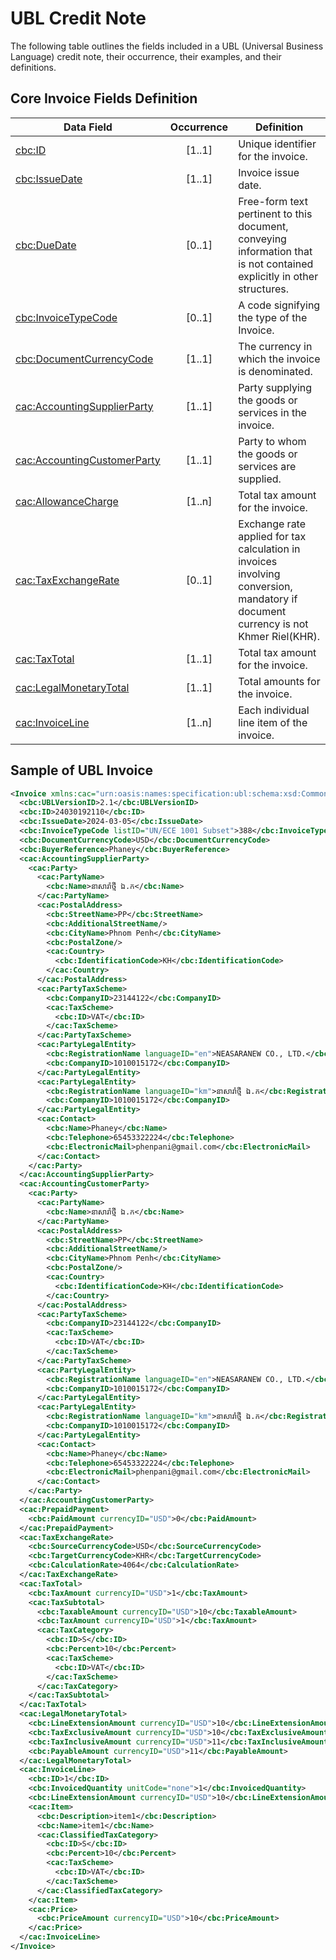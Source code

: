 # UBL Credit Note
The following table outlines the fields included in a UBL (Universal Business Language) credit note, their occurrence, their examples, and their definitions.
## Core Invoice Fields Definition
| Data Field            | Occurrence |                        Definition |
|-----------------------|:------------:|-----------------------------------|
|[cbc:ID](./invoice/id.mdx) |	[1..1] |Unique identifier for the invoice.|
|[cbc:IssueDate](./invoice/issue-date.mdx) |	[1..1] |Invoice issue date.
|[cbc:DueDate](./invoice/due-date.mdx) |	[0..1] |  Free-form text pertinent to this document, conveying information that is not contained explicitly in other structures.
|[cbc:InvoiceTypeCode](./invoice/invoice-type-code.mdx) | [0..1] |   A code signifying the type of the Invoice.
|[cbc:DocumentCurrencyCode](./invoice/document-currency-code.mdx) |	[1..1]	|The currency in which the invoice is denominated.
|[cac:AccountingSupplierParty](./invoice/accounting-supplier-party.mdx) |	[1..1] |	Party supplying the goods or services in the invoice.
|[cac:AccountingCustomerParty](./invoice/accounting-customer-party.mdx) |	[1..1] |	Party to whom the goods or services are supplied.
|[cac:AllowanceCharge](./invoice/allowance-charge.mdx) |	[1..n] |	Total tax amount for the invoice.
|[cac:TaxExchangeRate](./invoice/tax-exchange-rate.mdx) |	[0..1] |	Exchange rate applied for tax calculation in invoices involving conversion, mandatory if document currency is not Khmer Riel(KHR).
|[cac:TaxTotal](./invoice/tax-total.mdx) |	[1..1] |	Total tax amount for the invoice.
|[cac:LegalMonetaryTotal](./invoice/legal-monetary-total.mdx) | [1..1] |	Total amounts for the invoice.
|[cac:InvoiceLine](./invoice/invoice-line.mdx) |	[1..n] |	Each individual line item of the invoice.

## Sample of UBL Invoice 
```xml
<Invoice xmlns:cac="urn:oasis:names:specification:ubl:schema:xsd:CommonAggregateComponents-2" xmlns:cbc="urn:oasis:names:specification:ubl:schema:xsd:CommonBasicComponents-2" xmlns="urn:oasis:names:specification:ubl:schema:xsd:Invoice-2">
  <cbc:UBLVersionID>2.1</cbc:UBLVersionID>
  <cbc:ID>24030192110</cbc:ID>
  <cbc:IssueDate>2024-03-05</cbc:IssueDate>
  <cbc:InvoiceTypeCode listID="UN/ECE 1001 Subset">388</cbc:InvoiceTypeCode>
  <cbc:DocumentCurrencyCode>USD</cbc:DocumentCurrencyCode>
  <cbc:BuyerReference>Phaney</cbc:BuyerReference>
  <cac:AccountingSupplierParty>
    <cac:Party>
      <cac:PartyName>
        <cbc:Name>នាសារ៉ាថ្មី ឯ.ក</cbc:Name>
      </cac:PartyName>
      <cac:PostalAddress>
        <cbc:StreetName>PP</cbc:StreetName>
        <cbc:AdditionalStreetName/>
        <cbc:CityName>Phnom Penh</cbc:CityName>
        <cbc:PostalZone/>
        <cac:Country>
          <cbc:IdentificationCode>KH</cbc:IdentificationCode>
        </cac:Country>
      </cac:PostalAddress>
      <cac:PartyTaxScheme>
        <cbc:CompanyID>23144122</cbc:CompanyID>
        <cac:TaxScheme>
          <cbc:ID>VAT</cbc:ID>
        </cac:TaxScheme>
      </cac:PartyTaxScheme>
      <cac:PartyLegalEntity>
        <cbc:RegistrationName languageID="en">NEASARANEW CO., LTD.</cbc:RegistrationName>
        <cbc:CompanyID>1010015172</cbc:CompanyID>
      </cac:PartyLegalEntity>
      <cac:PartyLegalEntity>
        <cbc:RegistrationName languageID="km">នាសារ៉ាថ្មី ឯ.ក</cbc:RegistrationName>
        <cbc:CompanyID>1010015172</cbc:CompanyID>
      </cac:PartyLegalEntity>
      <cac:Contact>
        <cbc:Name>Phaney</cbc:Name>
        <cbc:Telephone>65453322224</cbc:Telephone>
        <cbc:ElectronicMail>phenpani@gmail.com</cbc:ElectronicMail>
      </cac:Contact>
    </cac:Party>
  </cac:AccountingSupplierParty>
  <cac:AccountingCustomerParty>
    <cac:Party>
      <cac:PartyName>
        <cbc:Name>នាសារ៉ាថ្មី ឯ.ក</cbc:Name>
      </cac:PartyName>
      <cac:PostalAddress>
        <cbc:StreetName>PP</cbc:StreetName>
        <cbc:AdditionalStreetName/>
        <cbc:CityName>Phnom Penh</cbc:CityName>
        <cbc:PostalZone/>
        <cac:Country>
          <cbc:IdentificationCode>KH</cbc:IdentificationCode>
        </cac:Country>
      </cac:PostalAddress>
      <cac:PartyTaxScheme>
        <cbc:CompanyID>23144122</cbc:CompanyID>
        <cac:TaxScheme>
          <cbc:ID>VAT</cbc:ID>
        </cac:TaxScheme>
      </cac:PartyTaxScheme>
      <cac:PartyLegalEntity>
        <cbc:RegistrationName languageID="en">NEASARANEW CO., LTD.</cbc:RegistrationName>
        <cbc:CompanyID>1010015172</cbc:CompanyID>
      </cac:PartyLegalEntity>
      <cac:PartyLegalEntity>
        <cbc:RegistrationName languageID="km">នាសារ៉ាថ្មី ឯ.ក</cbc:RegistrationName>
        <cbc:CompanyID>1010015172</cbc:CompanyID>
      </cac:PartyLegalEntity>
      <cac:Contact>
        <cbc:Name>Phaney</cbc:Name>
        <cbc:Telephone>65453322224</cbc:Telephone>
        <cbc:ElectronicMail>phenpani@gmail.com</cbc:ElectronicMail>
      </cac:Contact>
    </cac:Party>
  </cac:AccountingCustomerParty>
  <cac:PrepaidPayment>
    <cbc:PaidAmount currencyID="USD">0</cbc:PaidAmount>
  </cac:PrepaidPayment>
  <cac:TaxExchangeRate>
    <cbc:SourceCurrencyCode>USD</cbc:SourceCurrencyCode>
    <cbc:TargetCurrencyCode>KHR</cbc:TargetCurrencyCode>
    <cbc:CalculationRate>4064</cbc:CalculationRate>
  </cac:TaxExchangeRate>
  <cac:TaxTotal>
    <cbc:TaxAmount currencyID="USD">1</cbc:TaxAmount>
    <cac:TaxSubtotal>
      <cbc:TaxableAmount currencyID="USD">10</cbc:TaxableAmount>
      <cbc:TaxAmount currencyID="USD">1</cbc:TaxAmount>
      <cac:TaxCategory>
        <cbc:ID>S</cbc:ID>
        <cbc:Percent>10</cbc:Percent>
        <cac:TaxScheme>
          <cbc:ID>VAT</cbc:ID>
        </cac:TaxScheme>
      </cac:TaxCategory>
    </cac:TaxSubtotal>
  </cac:TaxTotal>
  <cac:LegalMonetaryTotal>
    <cbc:LineExtensionAmount currencyID="USD">10</cbc:LineExtensionAmount>
    <cbc:TaxExclusiveAmount currencyID="USD">10</cbc:TaxExclusiveAmount>
    <cbc:TaxInclusiveAmount currencyID="USD">11</cbc:TaxInclusiveAmount>
    <cbc:PayableAmount currencyID="USD">11</cbc:PayableAmount>
  </cac:LegalMonetaryTotal>
  <cac:InvoiceLine>
    <cbc:ID>1</cbc:ID>
    <cbc:InvoicedQuantity unitCode="none">1</cbc:InvoicedQuantity>
    <cbc:LineExtensionAmount currencyID="USD">10</cbc:LineExtensionAmount>
    <cac:Item>
      <cbc:Description>item1</cbc:Description>
      <cbc:Name>item1</cbc:Name>
      <cac:ClassifiedTaxCategory>
        <cbc:ID>S</cbc:ID>
        <cbc:Percent>10</cbc:Percent>
        <cac:TaxScheme>
          <cbc:ID>VAT</cbc:ID>
        </cac:TaxScheme>
      </cac:ClassifiedTaxCategory>
    </cac:Item>
    <cac:Price>
      <cbc:PriceAmount currencyID="USD">10</cbc:PriceAmount>
    </cac:Price>
  </cac:InvoiceLine>
</Invoice>
```